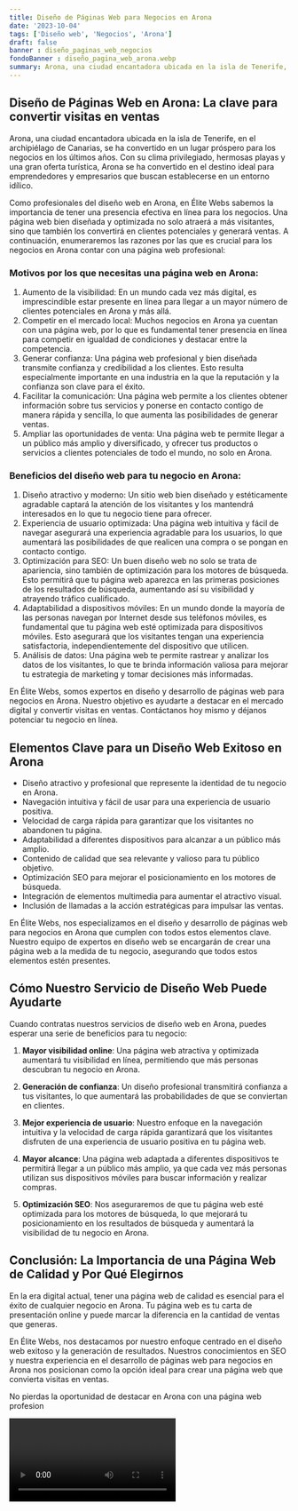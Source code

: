 ```yaml
---
title: Diseño de Páginas Web para Negocios en Arona
date: '2023-10-04'
tags: ['Diseño web', 'Negocios', 'Arona']
draft: false
banner : diseño_paginas_web_negocios
fondoBanner : diseño_pagina_web_arona.webp
summary: Arona, una ciudad encantadora ubicada en la isla de Tenerife, en el archipiélago de Canarias, se ha convertido en un lugar próspero para los negocios en los últimos años. Con su clima privilegiado, hermosas playas y una gran oferta turística, Arona se ha convertido en el destino ideal para emprendedores y empresarios que buscan establecerse en un entorno idílico.
---
```


## Diseño de Páginas Web en Arona: La clave para convertir visitas en ventas

Arona, una ciudad encantadora ubicada en la isla de Tenerife, en el archipiélago de Canarias, se ha convertido en un lugar próspero para los negocios en los últimos años. Con su clima privilegiado, hermosas playas y una gran oferta turística, Arona se ha convertido en el destino ideal para emprendedores y empresarios que buscan establecerse en un entorno idílico.

Como profesionales del diseño web en Arona, en Élite Webs sabemos la importancia de tener una presencia efectiva en línea para los negocios. Una página web bien diseñada y optimizada no solo atraerá a más visitantes, sino que también los convertirá en clientes potenciales y generará ventas. A continuación, enumeraremos las razones por las que es crucial para los negocios en Arona contar con una página web profesional:

### Motivos por los que necesitas una página web en Arona:

1. Aumento de la visibilidad: En un mundo cada vez más digital, es imprescindible estar presente en línea para llegar a un mayor número de clientes potenciales en Arona y más allá.
2. Competir en el mercado local: Muchos negocios en Arona ya cuentan con una página web, por lo que es fundamental tener presencia en línea para competir en igualdad de condiciones y destacar entre la competencia.
3. Generar confianza: Una página web profesional y bien diseñada transmite confianza y credibilidad a los clientes. Esto resulta especialmente importante en una industria en la que la reputación y la confianza son clave para el éxito.
4. Facilitar la comunicación: Una página web permite a los clientes obtener información sobre tus servicios y ponerse en contacto contigo de manera rápida y sencilla, lo que aumenta las posibilidades de generar ventas.
5. Ampliar las oportunidades de venta: Una página web te permite llegar a un público más amplio y diversificado, y ofrecer tus productos o servicios a clientes potenciales de todo el mundo, no solo en Arona.

### Beneficios del diseño web para tu negocio en Arona:

1. Diseño atractivo y moderno: Un sitio web bien diseñado y estéticamente agradable captará la atención de los visitantes y los mantendrá interesados en lo que tu negocio tiene para ofrecer.
2. Experiencia de usuario optimizada: Una página web intuitiva y fácil de navegar asegurará una experiencia agradable para los usuarios, lo que aumentará las posibilidades de que realicen una compra o se pongan en contacto contigo.
3. Optimización para SEO: Un buen diseño web no solo se trata de apariencia, sino también de optimización para los motores de búsqueda. Esto permitirá que tu página web aparezca en las primeras posiciones de los resultados de búsqueda, aumentando así su visibilidad y atrayendo tráfico cualificado.
4. Adaptabilidad a dispositivos móviles: En un mundo donde la mayoría de las personas navegan por Internet desde sus teléfonos móviles, es fundamental que tu página web esté optimizada para dispositivos móviles. Esto asegurará que los visitantes tengan una experiencia satisfactoria, independientemente del dispositivo que utilicen.
5. Análisis de datos: Una página web te permite rastrear y analizar los datos de los visitantes, lo que te brinda información valiosa para mejorar tu estrategia de marketing y tomar decisiones más informadas.

En Élite Webs, somos expertos en diseño y desarrollo de páginas web para negocios en Arona. Nuestro objetivo es ayudarte a destacar en el mercado digital y convertir visitas en ventas. Contáctanos hoy mismo y déjanos potenciar tu negocio en línea.

<GifSeo />

<Cta />

## Elementos Clave para un Diseño Web Exitoso en Arona

- Diseño atractivo y profesional que represente la identidad de tu negocio en Arona.
- Navegación intuitiva y fácil de usar para una experiencia de usuario positiva.
- Velocidad de carga rápida para garantizar que los visitantes no abandonen tu página.
- Adaptabilidad a diferentes dispositivos para alcanzar a un público más amplio.
- Contenido de calidad que sea relevante y valioso para tu público objetivo.
- Optimización SEO para mejorar el posicionamiento en los motores de búsqueda.
- Integración de elementos multimedia para aumentar el atractivo visual.
- Inclusión de llamadas a la acción estratégicas para impulsar las ventas.

En Élite Webs, nos especializamos en el diseño y desarrollo de páginas web para negocios en Arona que cumplen con todos estos elementos clave. Nuestro equipo de expertos en diseño web se encargarán de crear una página web a la medida de tu negocio, asegurando que todos estos elementos estén presentes.

## Cómo Nuestro Servicio de Diseño Web Puede Ayudarte

Cuando contratas nuestros servicios de diseño web en Arona, puedes esperar una serie de beneficios para tu negocio:

1. **Mayor visibilidad online**: Una página web atractiva y optimizada aumentará tu visibilidad en línea, permitiendo que más personas descubran tu negocio en Arona.

2. **Generación de confianza**: Un diseño profesional transmitirá confianza a tus visitantes, lo que aumentará las probabilidades de que se conviertan en clientes.

3. **Mejor experiencia de usuario**: Nuestro enfoque en la navegación intuitiva y la velocidad de carga rápida garantizará que los visitantes disfruten de una experiencia de usuario positiva en tu página web.

4. **Mayor alcance**: Una página web adaptada a diferentes dispositivos te permitirá llegar a un público más amplio, ya que cada vez más personas utilizan sus dispositivos móviles para buscar información y realizar compras.

5. **Optimización SEO**: Nos aseguraremos de que tu página web esté optimizada para los motores de búsqueda, lo que mejorará tu posicionamiento en los resultados de búsqueda y aumentará la visibilidad de tu negocio en Arona.

## Conclusión: La Importancia de una Página Web de Calidad y Por Qué Elegirnos

En la era digital actual, tener una página web de calidad es esencial para el éxito de cualquier negocio en Arona. Tu página web es tu carta de presentación online y puede marcar la diferencia en la cantidad de ventas que generas.

En Élite Webs, nos destacamos por nuestro enfoque centrado en el diseño web exitoso y la generación de resultados. Nuestros conocimientos en SEO y nuestra experiencia en el desarrollo de páginas web para negocios en Arona nos posicionan como la opción ideal para crear una página web que convierta visitas en ventas.

No pierdas la oportunidad de destacar en Arona con una página web profesion

<Video />

<CtaBot job='Negocios' city='Arona'/>

<Gmaps query='Arona+españa+maps' />